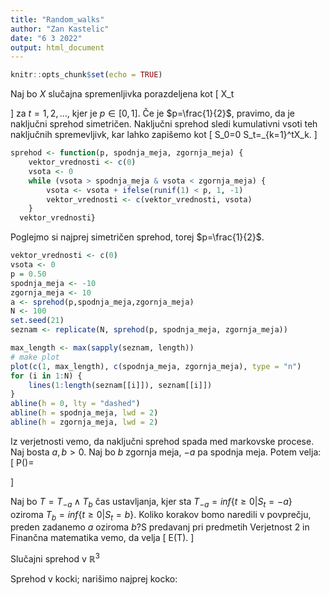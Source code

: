```yaml
---
title: "Random_walks"
author: "Zan Kastelic"
date: "6 3 2022"
output: html_document
---
```


```r
knitr::opts_chunk$set(echo = TRUE)
```

Naj bo $X$ slučajna spremenljivka porazdeljena kot
\[
X_t \sim \begin{pmatrix}
-1 & 1 \\
1-p & p
\end{pmatrix} 
\]
za $t=1,2, \ldots$, kjer je $p \in [0,1]$. Če je $p=\frac{1}{2}$, pravimo, 
da je naključni sprehod simetričen. Naključni sprehod sledi kumulativni vsoti
teh naključnih spremevljivk, kar lahko zapišemo kot 
\[
S_0=0 \quad S_t=\sum_{k=1}^tX_k.
\]
```r
sprehod <- function(p, spodnja_meja, zgornja_meja) {
    vektor_vrednosti <- c(0)
    vsota <- 0
    while (vsota > spodnja_meja & vsota < zgornja_meja) {
        vsota <- vsota + ifelse(runif(1) < p, 1, -1)
        vektor_vrednosti <- c(vektor_vrednosti, vsota)
    }
  vektor_vrednosti}
```
Poglejmo si najprej simetričen sprehod, torej $p=\frac{1}{2}$. 

```r
vektor_vrednosti <- c(0)
vsota <- 0
p = 0.50
spodnja_meja <- -10
zgornja_meja <- 10
a <- sprehod(p,spodnja_meja,zgornja_meja)
N <- 100
set.seed(21)
seznam <- replicate(N, sprehod(p, spodnja_meja, zgornja_meja))

max_length <- max(sapply(seznam, length))
# make plot
plot(c(1, max_length), c(spodnja_meja, zgornja_meja), type = "n")
for (i in 1:N) {
    lines(1:length(seznam[[i]]), seznam[[i]])
}
abline(h = 0, lty = "dashed")
abline(h = spodnja_meja, lwd = 2)
abline(h = zgornja_meja, lwd = 2)
```

Iz verjetnosti vemo, da naključni sprehod spada med markovske procese. Naj bosta 
$a,b > 0$. Naj bo $b$ zgornja meja, $-a$ pa spodnja meja. Potem velja: 
\[
P(\text{da prej zadanemo $b$ kot $-a$ })=\begin{cases}
      \frac{a}{a+b} & \text{če je } p=\frac{1}{2}, \\
      \frac{1-(\frac{q}{p})^a}{1-(\frac{q}{p})^{a+b}} & \text{če je } p \neq \frac{1}{2}.
    \end{cases}       
\]

Naj bo $T = T_{-a} \wedge T_b$ čas ustavljanja, kjer sta $T_{-a}=inf\{t \geq 0 | S_t = -a \}$ oziroma $T_b=inf\{t \geq 0 | S_t = b \}$. Koliko korakov bomo naredili v povprečju, preden zadanemo $a$ oziroma $b$?S predavanj pri predmetih Verjetnost 2 in Finančna matematika vemo, da velja 
\[
E(T).
\]

Slučajni sprehod v $\mathbb{R}^3$


Sprehod v kocki; narišimo najprej kocko: 







